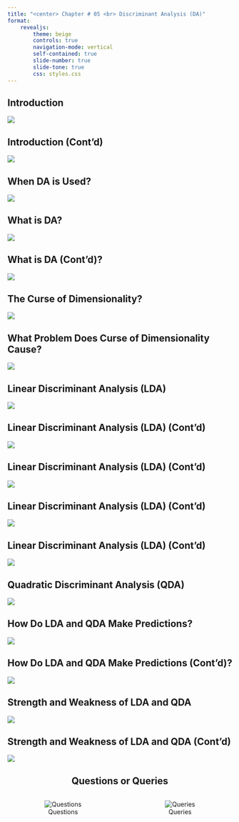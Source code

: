 ```yaml
---
title: "<center> Chapter # 05 <br> Discriminant Analysis (DA)"
format:
    revealjs: 
        theme: beige
        controls: true
        navigation-mode: vertical
        self-contained: true
        slide-number: true
        slide-tone: true
        css: styles.css
---
```


## Introduction 
![](images/chap05-1.jpg)

## Introduction (Cont'd)
![](images/chap05-2.jpg)

## When DA is Used?
![](images/chap05-3.jpg)

## What is DA? 
![](images/chap05-4.jpg)

## What is DA (Cont'd)?
![](images/chap05-5.jpg)

## The Curse of Dimensionality?
![](images/chap05-6.jpg)

## What Problem Does Curse of Dimensionality Cause?
![](images/chap05-7.jpg)

## Linear Discriminant Analysis (LDA) 
![](images/chap05-8.jpg)

## Linear Discriminant Analysis (LDA) (Cont'd) 
![](images/chap05-9.jpg)

## Linear Discriminant Analysis (LDA) (Cont'd) 
![](images/chap05-10.jpg)

## Linear Discriminant Analysis (LDA) (Cont'd) 
![](images/chap05-11.jpg)

## Linear Discriminant Analysis (LDA) (Cont'd) 
![](images/chap05-12.jpg)

## Quadratic Discriminant Analysis (QDA) 
![](images/chap05-13.jpg)

## How Do LDA and QDA Make Predictions?  
![](images/chap05-14.jpg)

## How Do LDA and QDA Make Predictions (Cont'd)? 
![](images/chap05-15.jpg)

## Strength and Weakness of LDA and QDA 
![](images/chap05-16.jpg)

## Strength and Weakness of LDA and QDA (Cont'd) 
![](images/chap05-17.jpg)


## Questions or Queries {style="text-align:center;"}

::: columns
::: {.column width="50%" style="text-align:center;"}
![Questions](images/question1.jpeg){fig-align="center"}
:::

::: {.column width="50%" style="text-align:center;"}
![Queries](images/question2.jpeg){fig-align="center"}
:::
:::